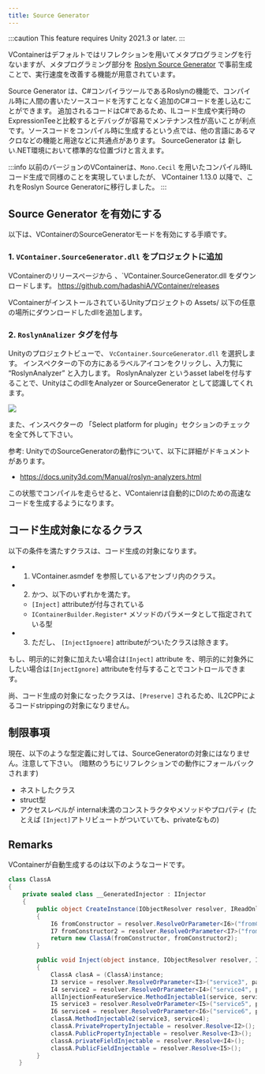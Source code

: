 ```yaml
---
title: Source Generator
---
```


:::caution
This feature requires Unity 2021.3 or later.
:::

VContainerはデフォルトではリフレクションを用いてメタプログラミングを行ないますが、メタプログラミング部分を [Roslyn Source Generator](https://learn.microsoft.com/en-us/dotnet/csharp/roslyn-sdk/source-generators-overview) で事前生成ことで、実行速度を改善する機能が用意されています。

Source Generator は、C#コンパイラツールであるRoslynの機能で、コンパイル時に人間の書いたソースコードを汚すことなく追加のC#コードを差し込むことができます。
追加されるコードはC#であるため、ILコード生成や実行時のExpressionTeeと比較するとデバッグが容易でメンテナンス性が高いことが利点です。ソースコードをコンパイル時に生成するという点では、他の言語にあるマクロなどの機能と用途などに共通点があります。
SourceGenerator は 新しい.NET環境において標準的な位置づけと言えます。

:::info
以前のバージョンのVContainerは、`Mono.Cecil` を用いたコンパイル時ILコード生成で同様のことを実現していましたが、
VContainer 1.13.0 以降で、これをRoslyn Source Generatorに移行しました。
:::

## Source Generator を有効にする

以下は、VContainerのSourceGeneratorモードを有効にする手順です。

### 1. `VContainer.SourceGenerator.dll` をプロジェクトに追加

VContainerのリリースページから 、`VContainer.SourceGenerator.dll をダウンロードします。
https://github.com/hadashiA/VContainer/releases

VContainerがインストールされているUnityプロジェクトの Assets/ 以下の任意の場所にダウンロードしたdllを追加します。

### 2. `RoslynAnalizer` タグを付与

Unityのプロジェクトビューで、 `VcContainer.SourceGenerator.dll` を選択します。
インスペクターの下の方にあるラベルアイコンをクリックし、入力覧に “RoslynAnalyzer” と入力します。
RoslynAnalyzer というasset labelを付与することで、UnityはこのdllをAnalyzer or SourceGenerator として認識してくれます。

![](./assets/screenshot_roslynanalyzer.png)

また、インスペクターの 「Select platform for plugin」セクションのチェックを全て外して下さい。

参考: UnityでのSourceGeneratorの動作について、以下に詳細がドキュメントがあります。
- https://docs.unity3d.com/Manual/roslyn-analyzers.html

この状態でコンパイルを走らせると、VContaienrは自動的にDIのための高速なコードを生成するようになります。

## コード生成対象になるクラス

以下の条件を満たすクラスは、コード生成の対象になります。

- 1. VContainer.asmdef を参照しているアセンブリ内のクラス。
- 2. かつ、以下のいずれかを満たす。
    - `[Inject]` attributeが付与されている
    - `IContainerBuilder.Register*` メソッドのパラメータとして指定されている型
- 3. ただし、 `[InjectIgnoere]` attributeがついたクラスは除きます。

もし、明示的に対象に加えたい場合は`[Inject]` attribute を、明示的に対象外にしたい場合は`[InjectIgnore]` attributeを付与することでコントロールできます。

尚、コード生成の対象になったクラスは、`[Preserve]` されるため、IL2CPPによるコードstrippingの対象になりません。

## 制限事項

現在、以下のような型定義に対しては、SourceGeneratorの対象にはなりません。注意して下さい。
(暗黙のうちにリフレクションでの動作にフォールバックされます)

- ネストしたクラス
- struct型
- アクセスレベルが internal未満のコンストラクタやメソッドやプロパティ (たとえば `[Inject]`アトリビュートがついていても、privateなもの)

## Remarks

VContainerが自動生成するのは以下のようなコードです。

```csharp
class ClassA
{
    private sealed class __GeneratedInjector : IInjector
    {
        public object CreateInstance(IObjectResolver resolver, IReadOnlyList<IInjectParameter> parameters)
        {
            I6 fromConstructor = resolver.ResolveOrParameter<I6>("fromConstructor1", parameters);
            I7 fromConstructor2 = resolver.ResolveOrParameter<I7>("fromConstructor2", parameters);
            return new ClassA(fromConstructor, fromConstructor2);
        }

        public void Inject(object instance, IObjectResolver resolver, IReadOnlyList<IInjectParameter> parameters)
        {
            ClassA clasA = (ClassA)instance;
            I3 service = resolver.ResolveOrParameter<I3>("service3", parameters);
            I4 service2 = resolver.ResolveOrParameter<I4>("service4", parameters);
            allInjectionFeatureService.MethodInjectable1(service, service2);
            I5 service3 = resolver.ResolveOrParameter<I5>("service5", parameters);
            I6 service4 = resolver.ResolveOrParameter<I6>("service6", parameters);
            classA.MethodInjectable2(service3, service4);
            classA.PrivatePropertyInjectable = resolver.Resolve<I2>();
            classA.PublicPropertyInjectable = resolver.Resolve<I3>();
            classA.privateFieldInjectable = resolver.Resolve<I4>();
            classA.PublicFieldInjectable = resolver.Resolve<I5>();
        }
   }
```

